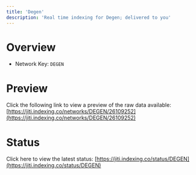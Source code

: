 ```yaml
---
title: 'Degen'
description: 'Real time indexing for Degen; delivered to you'
---
```


# Overview
- Network Key: `DEGEN`

# Preview
Click the following link to view a preview of the raw data available: [https://jiti.indexing.co/networks/DEGEN/26109252](https://jiti.indexing.co/networks/DEGEN/26109252)

# Status
Click here to view the latest status: [https://jiti.indexing.co/status/DEGEN](https://jiti.indexing.co/status/DEGEN)
